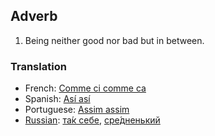 ==Adverb==
#Being neither good nor bad but in between.

===Translation===
* French: [[Comme ci comme ca]]
* Spanish: [[Así así]]
* Portuguese: [[Assim assim]]
* [[Russian]]: [[так себе|та́к себе]], [[средненький|сре́дненький]]